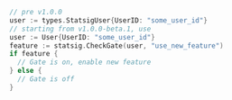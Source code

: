 ```go
// pre v1.0.0
user := types.StatsigUser{UserID: "some_user_id"}
// starting from v1.0.0-beta.1, use
user := User{UserID: "some_user_id"}
feature := statsig.CheckGate(user, "use_new_feature")
if feature {
  // Gate is on, enable new feature
} else {
  // Gate is off
}
```
